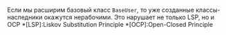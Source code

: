 Если мы расширим базовый класс `BaseUser`, то уже созданные классы-наследники окажутся нерабочими. Это нарушает не только LSP, но и OCP
*[LSP]:Liskov Substitution Principle
*[OCP]:Open-Closed Principle
